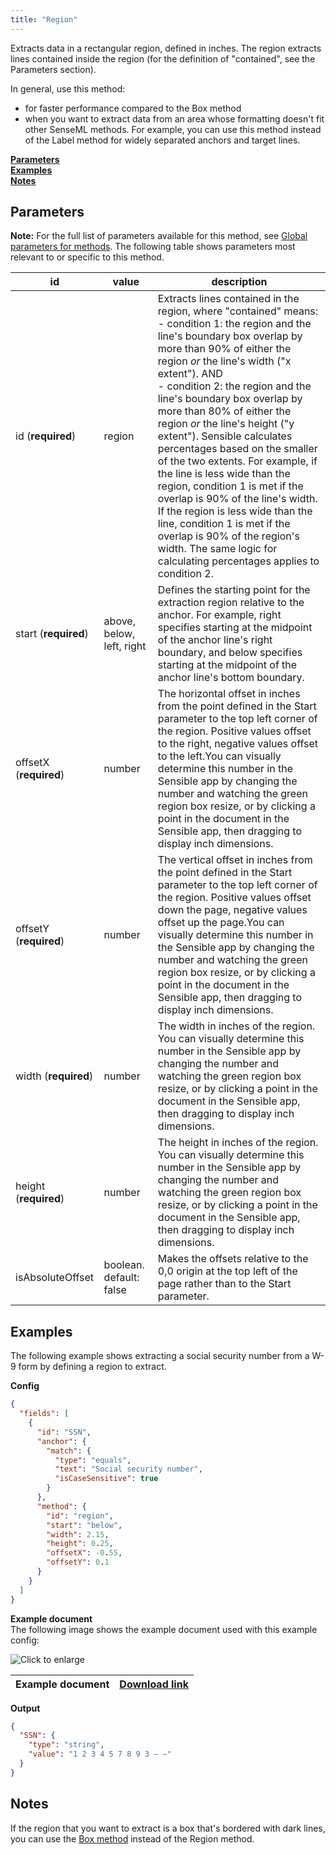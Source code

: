 ```yaml
---
title: "Region"
---
```


Extracts data in a rectangular region, defined in inches. The region extracts lines contained inside the region (for the definition of "contained", see the Parameters section). 

In general, use this method:

* for faster performance compared to the Box method
* when you want to extract data from an area whose formatting doesn't fit other SenseML methods. For example, you can use this method instead of the Label method for widely separated anchors and target lines.

[**Parameters**](/senseml-reference/methods/region#parameters)  
[**Examples**](/senseml-reference/methods/region#examples)  
[**Notes**](/senseml-reference/methods/region#notes)

## Parameters

**Note:** For the full list of parameters available for this method, see [Global parameters for methods](/senseml-reference/field-query-object/method#global-parameters-for-methods). The following table shows parameters most relevant to or specific to this method.

| id                     | value                     | description                                                                                                                                                                                                                                                                                                                                                                                                                                                                                                                                                                                                                                                                                                                        |
| ---------------------- | ------------------------- | ---------------------------------------------------------------------------------------------------------------------------------------------------------------------------------------------------------------------------------------------------------------------------------------------------------------------------------------------------------------------------------------------------------------------------------------------------------------------------------------------------------------------------------------------------------------------------------------------------------------------------------------------------------------------------------------------------------------------------------- |
| id (**required**)      | region                    | Extracts lines contained in the region, where "contained" means: <br/>\- condition 1: the region and the line's boundary box overlap by more than 90% of either the region _or_ the line's width ("x extent"). AND <br/>\- condition 2: the region and the line's boundary box overlap by more than 80% of either the region _or_ the line's height ("y extent"). Sensible calculates percentages based on the smaller of the two extents. For example, if the line is less wide than the region, condition 1 is met if the overlap is 90% of the line's width. If the region is less wide than the line, condition 1 is met if the overlap is 90% of the region's width. The same logic for calculating percentages applies to condition 2. |
| start (**required**)   | above, below, left, right | Defines the starting point for the extraction region relative to the anchor. For example, right specifies starting at the midpoint of the anchor line's right boundary, and below specifies starting at the midpoint of the anchor line's bottom boundary.                                                                                                                                                                                                                                                                                                                                                                                                                                                                         |
| offsetX (**required**) | number                    | The horizontal offset in inches from the point defined in the Start parameter to the top left corner of the region. Positive values offset to the right, negative values offset to the left.You can visually determine this number in the Sensible app by changing the number and watching the green region box resize, or by clicking a point in the document in the Sensible app, then dragging to display inch dimensions.                                                                                                                                                                                                                                                                                                      |
| offsetY (**required**) | number                    | The vertical offset in inches from the point defined in the Start parameter to the top left corner of the region. Positive values offset down the page, negative values offset up the page.You can visually determine this number in the Sensible app by changing the number and watching the green region box resize, or by clicking a point in the document in the Sensible app, then dragging to display inch dimensions.                                                                                                                                                                                                                                                                                                       |
| width (**required**)   | number                    | The width in inches of the region. You can visually determine this number in the Sensible app by changing the number and watching the green region box resize, or by clicking a point in the document in the Sensible app, then dragging to display inch dimensions.                                                                                                                                                                                                                                                                                                                                                                                                                                                               |
| height (**required**)  | number                    | The height in inches of the region. You can visually determine this number in the Sensible app by changing the number and watching the green region box resize, or by clicking a point in the document in the Sensible app, then dragging to display inch dimensions.                                                                                                                                                                                                                                                                                                                                                                                                                                                              |
| isAbsoluteOffset       | boolean. default: false   | Makes the offsets relative to the 0,0 origin at the top left of the page rather than to the Start parameter.                                                                                                                                                                                                                                                                                                                                                                                                                                                                                                                                                                                                                       |

## Examples

The following example shows extracting a social security number from a W-9 form by defining a region to extract.

**Config**

```JSON JSON 
{
  "fields": [
    {
      "id": "SSN",
      "anchor": {
        "match": {
          "type": "equals",
          "text": "Social security number",
          "isCaseSensitive": true
        }
      },
      "method": {
        "id": "region",
        "start": "below",
        "width": 2.15,
        "height": 0.25,
        "offsetX": -0.55,
        "offsetY": 0.1
      }
    }
  ]
}
```
**Example document**  
The following image shows the example document used with this example config:

![Click to enlarge](/images/region_ssn.png)

| Example document | [Download link](https://raw.githubusercontent.com/sensible-hq/sensible-docs/main/readme-sync/assets/v0/pdfs/region%5Fw9.pdf) |
| ---------------- | ---------------------------------------------------------------------------------------------------------------------------- |

**Output**

```JSON JSON 
{
  "SSN": {
    "type": "string",
    "value": "1 2 3 4 5 7 8 9 3 – –"
  }
}
```
## Notes

If the region that you want to extract is a box that's bordered with dark lines, you can use the [Box method](/senseml-reference/methods/box) instead of the Region method.